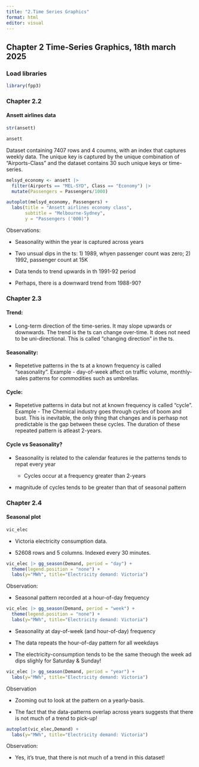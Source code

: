 ```yaml
---
title: "2.Time Series Graphics"
format: html
editor: visual
---
```


## Chapter 2 Time-Series Graphics, 18th march 2025

### Load libraries

```r

library(fpp3)

```

### Chapter 2.2

#### Ansett airlines data

```r

str(ansett)

```

```r

ansett


```

Dataset containing 7407 rows and 4 coumns, with an index that captures weekly data. The unique key is captured by the unique combination of "Airports-Class" and the dataset contains 30 such unique keys or time-series.

```r

melsyd_economy <- ansett |>
  filter(Airports == "MEL-SYD", Class == "Economy") |>
  mutate(Passengers = Passengers/1000)

autoplot(melsyd_economy, Passengers) +
  labs(title = "Ansett airlines economy class",
       subtitle = "Melbourne-Sydney",
       y = "Passengers ('000)")
```

Observations:

-   Seasonality within the year is captured across years

-   Two unsual dips in the ts: 1) 1989, whyen passenger count was zero; 2) 1992, passenger count at 15K

-   Data tends to trend upwards in th 1991-92 period

-   Perhaps, there is a downward trend from 1988-90?

### Chapter 2.3

#### Trend: 

-   Long-term direction of the time-series. It may slope upwards or downwards. The trend is the ts can change over-time. It does not need to be uni-directional. This is called "changing direction" in the ts.

#### Seasonality: 

-   Repetetive patterns in the ts at a known frequency is called "seasonality". Example - day-of-week affect on traffic volume, monthly-sales patterns for commodities such as umbrellas.

#### Cycle: 

-   Repetetive patterns in data but not at known frequency is called "cycle". Example - The Chemical industry goes through cycles of boom and bust. This is inevitable, the only thing that changes and is perhasp not predictable is the gap between these cycles. The duration of these repeated pattern is atleast 2-years.

#### Cycle vs Seasonality?

-   Seasonality is related to the calendar features ie the patterns tends to repat every year

    -   Cycles occur at a frequency greater than 2-years

-   magnitude of cycles tends to be greater than that of seasonal pattern

### Chapter 2.4

#### Seasonal plot

```r

vic_elec
```

-   Victoria electricity consumption data.

-   52608 rows and 5 columns. Indexed every 30 minutes.

```r

vic_elec |> gg_season(Demand, period = "day") +
  theme(legend.position = "none") +
  labs(y="MWh", title="Electricity demand: Victoria")

```

Observation:

-   Seasonal pattern recorded at a hour-of-day frequency

```r

vic_elec |> gg_season(Demand, period = "week") +
  theme(legend.position = "none") +
  labs(y="MWh", title="Electricity demand: Victoria")
```

-   Seasonality at day-of-week (and hour-of-day) frequency

-   The data repeats the hour-of-day pattern for all weekdays

-   The electricity-consumption tends to be the same theough the week ad dips slighly for Saturday & Sunday!

```r

vic_elec |> gg_season(Demand, period = "year") +
  labs(y="MWh", title="Electricity demand: Victoria")

```

Observation

-   Zooming out to look at the pattern on a yearly-basis.

-   The fact that the data-patterns overlap across years suggests that there is not much of a trend to pick-up!

```r

autoplot(vic_elec,Demand) +
  labs(y="MWh", title="Electricity demand: Victoria")

```

Observation:

-   Yes, it's true, that there is not much of a trend in this dataset!
